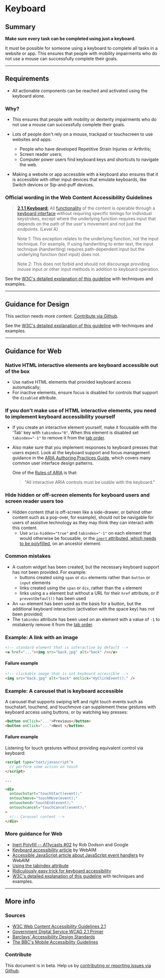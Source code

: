 
# Keyboard

## Summary

**Make sure every task can be completed using just a keyboard.**

It must be possible for someone using a keyboard to complete all tasks in a website or app. This ensures that people with mobility impairments who do not use a mouse can successfully complete their goals.

---

## Requirements

* All actionable components can be reached and activated using the keyboard alone.

### Why?

* This ensures that people with mobility or dexterity impairments who do not use a mouse can successfully complete their goals.

* Lots of people don't rely on a mouse, trackpad or touchscreen to use websites and apps:
  * People who have developed Repetitive Strain Injuries or Arthritis;
  * Screen reader users;
  * Computer power users find keyboard keys and shortcuts to navigate the web.

* Making a website or app accessible with a keyboard also ensures that it is accessible with other input devices that emulate keyboards, like Switch devices or Sip-and-puff devices.

### Official wording in the Web Content Accessibility Guidelines

> [**2.1.1 Keyboard:**](https://www.w3.org/TR/UNDERSTANDING-WCAG20/keyboard-operation-keyboard-operable.html) All [functionality](https://www.w3.org/TR/UNDERSTANDING-WCAG20/keyboard-operation-keyboard-operable.html#functiondef) of the content is operable through a [keyboard interface](https://www.w3.org/TR/UNDERSTANDING-WCAG20/keyboard-operation-keyboard-operable.html#keybrd-interfacedef) without requiring specific timings for individual keystrokes, except where the underlying function requires input that depends on the path of the user's movement and not just the endpoints. (Level A)
>
> Note 1: This exception relates to the underlying function, not the input technique. For example, if using handwriting to enter text, the input technique (handwriting) requires path-dependent input but the underlying function (text input) does not.
>
> Note 2: This does not forbid and should not discourage providing mouse input or other input methods in addition to keyboard operation.

See the [W3C's detailed explanation of this guideline](https://www.w3.org/TR/UNDERSTANDING-WCAG20/keyboard-operation-keyboard-operable.html) with techniques and examples.

---

## Guidance for Design

This section needs more content. [Contribute via Github](https://github.com/web-accessibility-io/web-accessibility.io).

See the [W3C's detailed explanation of this guideline](https://www.w3.org/TR/UNDERSTANDING-WCAG20/keyboard-operation-keyboard-operable.html) with techniques and examples.

---

## Guidance for Web

### Native HTML interactive elements are keyboard accessible out of the box

* Use native HTML elements that provided keyboard access automatically;
* For inactive elements, ensure focus is disabled for controls that support the `disabled` attribute.

### If you don't make use of HTML interactive elements, you need to implement keyboard accessibility yourself

* If you create an interactive element yourself, make it focusable with the 'Tab' key with `tabindex="0"`. When this element is disabled set `tabindex="-1"` to remove it from the [tab order](/playbook/definitions#tab-order).
* Also make sure that you implement responses to keyboard presses that users expect. Look at the keyboard support and focus management guidance in the [ARIA Authoring Practices Guide](https://www.w3.org/TR/wai-aria-practices-1.1/), which covers many common user interface design patterns.

  One of the [Rules of ARIA](https://www.w3.org/TR/using-aria/#NOTES) is that:
  > "All interactive ARIA controls must be usable with the keyboard."

### Hide hidden or off-screen elements for keyboard users and screen reader users too

* Hidden content (that is off-screen like a side-drawer, or behind other content such as a pop-over, for example), should not be navigable for users of assistive technology as they may think they can interact with this content.
  * Use `aria-hidden="true"` and `tabindex="-1"` on each element that would otherwise be focusable, or the [`inert` attributed, which needs to be polyfilled](https://github.com/WICG/inert), on an ancestor element.

### Common mistakes

* A custom widget has been created, but the necessary keyboard support has not been provided. For example:
  * buttons created using `span` or `div` elements rather than `button` or `input` elements
  * links created using the `span` or `div`, rather than the `a` element
  * links using a `a` element but without a URL for their `href` attribute, or if `preventDefault()` has been used
* An `<a>` element has been used as the basis for a button, but the additional keyboard interaction (activation with the space key) has not been provided;
* The `tabindex` attribute has been used on an element with a value of `-1` to mistakenly remove it from the [tab order](/playbook/definitions#tab-order).

### Example: A link with an image

```html
<!-- standard element that is interactive by default -->
<a href="..."><img src="back.jpg" alt="back" /></a>
```

#### Failure example

```html
<!-- clickable image that is not keyboard accessible -->
<img src="back.jpg" alt="back" onclick="myClickEvent();" />
```

### Example: A carousel that is keyboard accessible

A carousel that supports swiping left and right touch events such as touchstart, touchend, and touchmove can supplement these gestures with keyboard access using buttons, or by watching key presses:

```html
<button onClick="...">Previous</button>
<button onClick="...">Next </button>
```

#### Failure example

Listening for touch gestures without providing equivalent control via keyboard:

```html
<script type="text/javascript">
  // perform some action on touch
</script>

...

<div
  ontouchstart="touchStart(event);"
  ontouchmove="touchMove(event);"
  ontouchend="touchEnd(event);"
  ontouchcancel="touchCancel(event);"
>
  <!-- Carousel content -->
</div>
```

### More guidance for Web

* [Inert Polyfill -- A11ycasts #02](https://www.youtube.com/watch?v=fGLp_gfMMGU&list=PLNYkxOF6rcICWx0C9LVWWVqvHlYJyqw7g) by Rob Dodson and Google
*   [Keyboard accessibility article](http://webaim.org/techniques/keyboard/) by WebAIM
*   [Accessible JavaScript article about JavaScript event handlers](https://webaim.org/techniques/javascript/eventhandlers) by WebAIM
*   [Using the tabindex attribute](https://www.paciellogroup.com/blog/2014/08/using-the-tabindex-attribute/)
*   [Ridiculously easy trick for keyboard accessibility](http://www.karlgroves.com/2014/11/24/ridiculously-easy-trick-for-keyboard-accessibility/)
*   [W3C's detailed explanation of this guideline](https://www.w3.org/TR/UNDERSTANDING-WCAG20/keyboard-operation-keyboard-operable.html) with techniques and examples.

---

## More info

### Sources

* [W3C Web Content Accessibility Guidelines 2.1](https://www.w3.org/TR/WCAG21/)
* [Government Digital Service WCAG 2.1 Primer](https://alphagov.github.io/wcag-primer/)
* [Barclays' Accessibility Design Standards](https://home.barclays/who-we-are/our-suppliers/our-requirements-of-external-suppliers/)
* [The BBC's Mobile Accessibility Guidelines](https://www.bbc.co.uk/guidelines/futuremedia/accessibility/mobile/summary)

### Contribute

This document is in beta. Help us by [contributing or reporting issues via Github](https://github.com/web-accessibility-io/web-accessibility.io).
